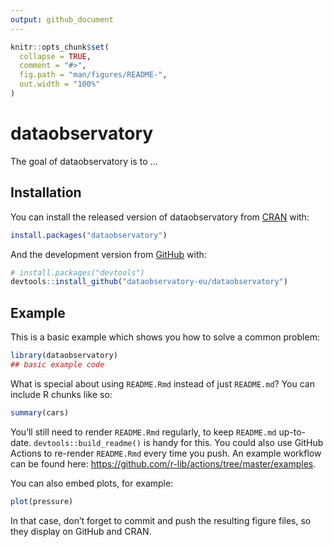 ```yaml
---
output: github_document
---
```


<!-- README.md is generated from README.Rmd. Please edit that file -->

```r
knitr::opts_chunk$set(
  collapse = TRUE,
  comment = "#>",
  fig.path = "man/figures/README-",
  out.width = "100%"
)
```

# dataobservatory

<!-- badges: start -->
<!-- badges: end -->

The goal of dataobservatory is to ...

## Installation

You can install the released version of dataobservatory from [CRAN](https://CRAN.R-project.org) with:

``` r
install.packages("dataobservatory")
```

And the development version from [GitHub](https://github.com/) with:

``` r
# install.packages("devtools")
devtools::install_github("dataobservatory-eu/dataobservatory")
```
## Example

This is a basic example which shows you how to solve a common problem:

```r
library(dataobservatory)
## basic example code
```

What is special about using `README.Rmd` instead of just `README.md`? You can include R chunks like so:

```r
summary(cars)
```

You'll still need to render `README.Rmd` regularly, to keep `README.md` up-to-date. `devtools::build_readme()` is handy for this. You could also use GitHub Actions to re-render `README.Rmd` every time you push. An example workflow can be found here: <https://github.com/r-lib/actions/tree/master/examples>.

You can also embed plots, for example:

```r
plot(pressure)
```

In that case, don't forget to commit and push the resulting figure files, so they display on GitHub and CRAN.
